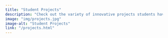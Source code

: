 ```yaml
---
title: "Student Projects"
description: "Check out the variety of innovative projects students have created as part of the Data Science Certificate Capstone, or the Masters in Data Science and Analytics. These projects highlight the power of creativity and technical expertise. Whether it's app development, research, or sustainability initiatives, these projects drive progress and provide real-world impact."
image: "img/projects.jpg"
image-alt: "Student Projects"
link: "/projects.html"
---
```

